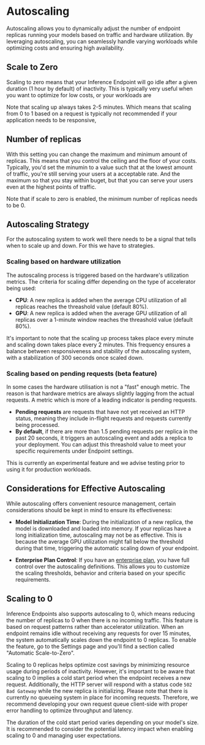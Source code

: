# Autoscaling

Autoscaling allows you to dynamically adjust the number of endpoint replicas running your models based on traffic and hardware
utilization. By leveraging autoscaling, you can seamlessly handle varying workloads while optimizing costs and ensuring high availability.

## Scale to Zero

Scaling to zero means that your Inference Endpoint will go idle after a given duration (1 hour by default) of inactivity. This is typically
very useful when you want to optimize for low costs, or your workloads are 

<Tip>
Note that scaling up always takes 2-5 minutes. Which means that scaling from 0 to 1 based on a request is typically not recommended if your
application needs to be responsive,  
</Tip>

## Number of replicas

With this setting you can change the maximum and minimum amount of replicas. This means that you control the ceiling and the floor of your costs.
Typically, you'd set the minumin to a value such that at the lowest amount of traffic, you're still serving your users at a acceptable rate.
And the maximum so that you stay within buget, but that you can serve your users even at the highest points of traffic.

<Tip>
Note that if scale to zero is enabled, the minimum number of replicas needs to be 0.
</Tip>


## Autoscaling Strategy

For the autoscaling system to work well there needs to be a signal that tells when to scale up and down. For this we have to strategies.

### Scaling based on hardware utilization

The autoscaling process is triggered based on the hardware's utilization metrics. The criteria for scaling differ depending on the
type of accelerator being used:

- **CPU**: A new replica is added when the average CPU utilization of all replicas reaches the threashold value (default 80%).
- **GPU**: A new replica is added when the average GPU utilization of all replicas over a 1-minute window reaches the threashold value (default 80%).

It's important to note that the scaling up process takes place every minute and scaling down takes place every 2 minutes. This
frequency ensures a balance between responsiveness and stability of the autoscaling system, with a stabilization of 300 seconds
once scaled down. 

### Scaling based on pending requests (beta feature)

In some cases the hardware utilisation is not a "fast" enough metric. The reason is that hardware metrics are always slightly lagging from
the actual requests. A metric which is more of a leading indicator is pending requests.

- **Pending requests** are requests that have not yet received an HTTP status, meaning they include in-flight requests and requests currently being processed.
- **By default**, if there are more than 1.5 pending requests per replica in the past 20 seconds, it triggers an autoscaling event and adds a replica to your deployment.
You can adjust this threashold value to meet your specific requirements under Endpoint settings.

<Tip warning={true}>
This is currently an experimental feature and we advise testing prior to using it for production workloads.
</Tip>

## Considerations for Effective Autoscaling

While autoscaling offers convenient resource management, certain considerations should be kept in mind to ensure its effectiveness:

- **Model Initialization Time**: During the initialization of a new replica, the model is downloaded and loaded into memory. If your replicas have a long initialization time, autoscaling may not be as effective. This is because the average GPU utilization might fall below the threshold during that time, triggering the automatic scaling down of your endpoint.

- **Enterprise Plan Control**: If you have an [enterprise plan](https://huggingface.co/inference-endpoints/enterprise), you have full control over the autoscaling definitions. This allows you to customize the scaling thresholds, behavior and criteria based on your specific requirements.

## Scaling to 0

Inference Endpoints also supports autoscaling to 0, which means reducing the number of replicas to 0 when there is no incoming traffic. This feature is based on request patterns rather than accelerator utilization. When an endpoint remains idle without receiving any requests for over 15 minutes, the system automatically scales down the endpoint to 0 replicas. To enable the feature, go to the Settings page and you'll find a section called "Automatic Scale-to-Zero".

Scaling to 0 replicas helps optimize cost savings by minimizing resource usage during periods of inactivity. However, it's important to be aware that scaling to 0 implies a cold start period when the endpoint receives a new request. Additionally, the HTTP server will respond with a status code `502 Bad Gateway` while the new replica is initializing. Please note that there is currently no queueing system in place for incoming requests. Therefore, we recommend developing your own request queue client-side with proper error handling to optimize throughput and latency.

The duration of the cold start period varies depending on your model's size. It is recommended to consider the potential latency impact when enabling scaling to 0 and managing user expectations.

